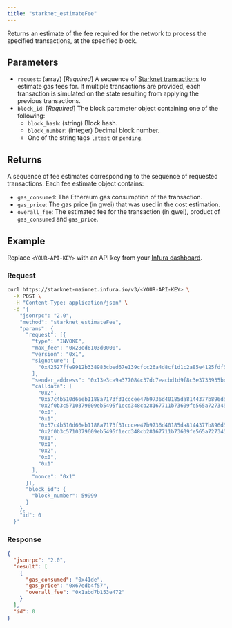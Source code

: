 ```yaml
---
title: "starknet_estimateFee"
---
```



Returns an estimate of the fee required for the network to process the specified transactions, at
the specified block.

## Parameters

- `request`: (array) [*Required*] A sequence of
  [Starknet transactions](https://docs.starknet.io/documentation/architecture_and_concepts/Network_Architecture/transactions/)
  to estimate gas fees for.
  If multiple transactions are provided, each transaction is simulated on the state resulting from
  applying the previous transactions.
- `block_id`: [*Required*] The block parameter object containing one of the following:
  - `block_hash`: (string) Block hash.
  - `block_number`: (integer) Decimal block number.
  - One of the string tags `latest` or `pending`.

## Returns

A sequence of fee estimates corresponding to the sequence of requested transactions.
Each fee estimate object contains:

- `gas_consumed`: The Ethereum gas consumption of the transaction.
- `gas_price`: The gas price (in gwei) that was used in the cost estimation.
- `overall_fee`: The estimated fee for the transaction (in gwei), product of `gas_consumed` and `gas_price`.

## Example

Replace `<YOUR-API-KEY>` with an API key from your [Infura dashboard](https://infura.io/dashboard).

### Request

<Tabs>
<TabItem value="cURL">

```bash
curl https://starknet-mainnet.infura.io/v3/<YOUR-API-KEY> \
  -X POST \
  -H "Content-Type: application/json" \
  -d '{
    "jsonrpc": "2.0",
    "method": "starknet_estimateFee",
    "params": {
      "request": [{
        "type": "INVOKE",
        "max_fee": "0x28ed6103d0000",
        "version": "0x1",
        "signature": [
          "0x42527ffe9912b338983cbed67e139cfcc26a4d8cf1d1c2a85e4125fdf5f59ed", "0x636147d06fefd02ed37984b752556d4b9aefdac1a50b3df0528ec7c201ad84b"
        ],
        "sender_address": "0x13e3ca9a377084c37dc7eacbd1d9f8c3e3733935bcbad887c32a0e213cd6fe0",
        "calldata": [
          "0x2",
          "0x57c4b510d66eb1188a7173f31cccee47b9736d40185da8144377b896d5ff3",
          "0x2f0b3c5710379609eb5495f1ecd348cb28167711b73609fe565a72734550354",
          "0x0",
          "0x1",
          "0x57c4b510d66eb1188a7173f31cccee47b9736d40185da8144377b896d5ff3",
          "0x2f0b3c5710379609eb5495f1ecd348cb28167711b73609fe565a72734550354",
          "0x1",
          "0x1",
          "0x2",
          "0x0",
          "0x1"
        ],
        "nonce": "0x1"
      }],
      "block_id": {
        "block_number": 59999
      }
    },
    "id": 0
  }'
```

</TabItem>
</Tabs>

### Response

<Tabs>
<TabItem value="JSON">

```json
{
  "jsonrpc": "2.0",
  "result": [
    {
      "gas_consumed": "0x41de",
      "gas_price": "0x67edb4f57",
      "overall_fee": "0x1abd7b153e472"
    }
  ],
  "id": 0
}
```

</TabItem>
</Tabs>
